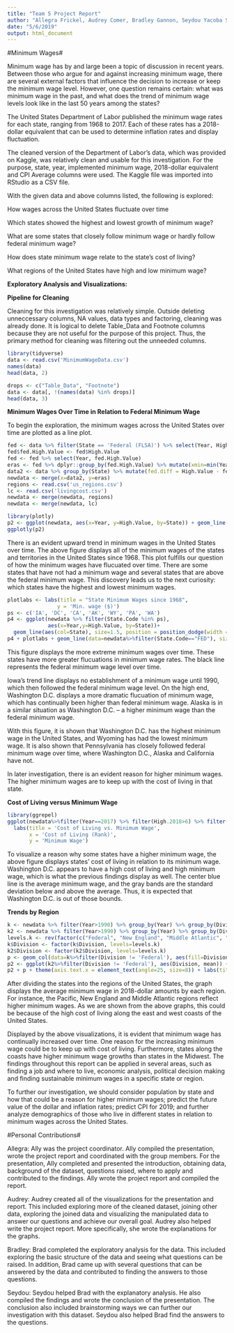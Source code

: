 ```yaml
---
title: "Team 5 Project Report"
author: "Allegra Frickel, Audrey Comer, Bradley Gannon, Seydou Yacoba Seydou"
date: "5/6/2019"
output: html_document
---
```


#Minimum Wages#

Minimum wage has by and large been a topic of discussion in recent years. Between those who argue for and against increasing minimum wage, there are several external factors that influence the decision to increase or keep the minimum wage level. However, one question remains certain: what was minimum wage in the past, and what does the trend of minimum wage levels look like in the last 50 years among the states?

The United States Department of Labor published the minimum wage rates for each state, ranging from 1968 to 2017. Each of these rates has a 2018-dollar equivalent that can be used to determine inflation rates and display fluctuation.

The cleaned version of the Department of Labor’s data, which was provided on Kaggle, was relatively clean and usable for this investigation. For the purpose, state, year, implemented minimum wage, 2018-dollar equivalent and CPI Average columns were used. The Kaggle file was imported into RStudio as a CSV file.

With the given data and above columns listed, the following is explored:

How wages across the United States fluctuate over time

Which states showed the highest and lowest growth of minimum wage?

What are some states that closely follow minimum wage or hardly follow federal minimum wage?

How does state minimum wage relate to the state's cost of living?
  
What regions of the United States have high and low minimum wage?

**Exploratory Analysis and Visualizations:**

**Pipeline for Cleaning**

Cleaning for this investigation was relatively simple. Outside deleting unneccessary columns, NA values, data types and factoring, cleaning was already done. It is logical to delete Table_Data and Footnote columns because they are not useful for the purpose of this project. Thus, the primary method for cleaning was filtering out the unneeded columns.

```r
library(tidyverse)
data <- read.csv('MinimumWageData.csv')
names(data)
head(data, 2)
```

```r
drops <- c("Table_Data", "Footnote")
data <- data[, !(names(data) %in% drops)]
head(data, 3)
```

**Minimum Wages Over Time in Relation to Federal Minimum Wage**

To begin the exploration, the minimum wages across the United States over time are plotted as a line plot.

```r
fed <- data %>% filter(State == 'Federal (FLSA)') %>% select(Year, High.Value)
fed$fed.High.Value <- fed$High.Value
fed <- fed %>% select(Year, fed.High.Value)
eras <- fed %>% dplyr::group_by(fed.High.Value) %>% mutate(xmin=min(Year), xmax=max(Year))
data2 <- data %>% group_by(State) %>% mutate(fed.diff = High.Value - fed$fed.High.Value)
newdata <- merge(x=data2, y=eras)
regions <- read.csv('us_regions.csv')
lc <- read.csv('livingcost.csv')
newdata <- merge(newdata, regions)
newdata <- merge(newdata, lc)
```

```r
library(plotly)
p2 <- ggplot(newdata, aes(x=Year, y=High.Value, by=State)) + geom_line(aes(col=State.Code)) + ylab('Minimum wage value')
ggplotly(p2)
```

There is an evident upward trend in minimum wages in the United States over time. The above figure displays all of the minimum wages of the states and territories in the United States since 1968. This plot fulfills our question of how the minimum wages have flucuated over time. There are some states that have not had a minimum wage and several states that are above the federal minimum wage. This discovery leads us to the next curiosity: which states have the highest and lowest minimum wages.

```r
plotlabs <- labs(title = "State Minimum Wages since 1968",
                y = 'Min. wage ($)')
ps <- c('IA', 'DC', 'CA', 'AK', 'WY', 'PA', 'WA')
p4 <- ggplot(newdata %>% filter(State.Code %in% ps), 
             aes(x=Year,y=High.Value, by=State))+
  geom_line(aes(col=State), size=1.5, position = position_dodge(width = 0.5))
p4 + plotlabs + geom_line(data=newdata%>%filter(State.Code=="FED"), size=1.5)
```

This figure displays the more extreme minimum wages over time. These states have more greater flucuations in minimum wage rates. The black line represents the federal minimum wage level over time.

Iowa's trend line displays no establishment of a minimum wage until 1990, which then followed the federal minimum wage level. On the high end, Washington D.C. displays a more dramatic flucuation of minimum wage, which has continually been higher than federal minimum wage. Alaska is in a similar situation as Washington D.C. -- a higher minimum wage than the federal minimum wage.

With this figure, it is shown that Washington D.C. has the highest minimum wage in the United States, and Wyoming has had the lowest minimum wage. It is also shown that Pennsylvania has closely followed federal minimum wage over time, where Washington D.C., Alaska and California have not.

In later investigation, there is an evident reason for higher minimum wages. The higher minimum wages are to keep up with the cost of living in that state.

**Cost of Living versus Minimum Wage**

```r
library(ggrepel)
ggplot(newdata%>%filter(Year==2017) %>% filter(High.2018>6) %>% filter(State.Code !='FED'), aes(x=Rank, y=High.2018)) + geom_smooth() + geom_point(aes(shape=Region, col=Region), size=3) + geom_text_repel(aes(label=State.Code)) +
  labs(title = 'Cost of Living vs. Minimum Wage',
       x = 'Cost of Living (Rank)',
       y = 'Minimum Wage')
```

To visualize a reason why some states have a higher minimum wage, the above figure displays states' cost of living in relation to its minimum wage. Washington D.C. appears to have a high cost of living and high minimum wage, which is what the previous findings display as well. The center blue line is the average minimum wage, and the gray bands are the standard deviation below and above the average. Thus, it is expected that Washington D.C. is out of those bounds.

**Trends by Region**

```r
k <- newdata %>% filter(Year>1990) %>% group_by(Year) %>% group_by(Division) %>% summarise(mean = mean(High.2018))
k2 <- newdata %>% filter(Year>1990) %>% group_by(Year) %>% group_by(Division) %>% filter((High.Value != 0)) %>% summarise(mean = mean(High.2018))
levels.k <- rev(factor(c("Federal", "New England", "Middle Atlantic", "South Atlantic", "East North Central", "East South Central", "West North Central", "West South Central", "Mountain", "Pacific")))
k$Division <- factor(k$Division, levels=levels.k)
k2$Division <- factor(k2$Division, levels=levels.k)
p <- geom_col(data=k%>%filter(Division != 'Federal'), aes(fill=Division))
p2 <- ggplot(k2%>%filter(Division != 'Federal'), aes(Division, mean)) + geom_col(aes(fill=Division), alpha=0.5)
p2 + p + theme(axis.text.x = element_text(angle=25, size=8)) + labs(title="Average State Minimum Wage by Regional Division since 1980", subtitle = "(Adjusted for inflation)", y='Average Min. Wage (2018 dollars)', x='Regional Division')
```

After dividing the states into the regions of the United States, the graph displays the average minimum wage in 2018-dollar amounts by each region. For instance, the Pacific, New England and Middle Atlantic regions reflect higher minimum wages. As we are shown from the above graphs, this could be because of the high cost of living along the east and west coasts of the United States.

Displayed by the above visualizations, it is evident that minimum wage has continually increased over time. One reason for the increasing minimum wage could be to keep up with cost of living. Furthermore, states along the coasts have higher minimum wage growths than states in the Midwest. The findings throughout this report can be applied in several areas, such as finding a job and where to live, economic analysis, political decision making and finding sustainable minimum wages in a specific state or region.

To further our investigation, we should consider population by state and how that could be a reason for higher minimum wages; predict the future value of the dollar and inflation rates; predict CPI for 2019; and further analyze demographics of those who live in different states in relation to minimum wages across the United States.

#Personal Contributions#

Allegra: Ally was the project coordinator. Ally compiled the presentation, wrote the project report and coordinated with the group members. For the presentation, Ally completed and presented the introduction, obtaining data, background of the dataset, questions raised, where to apply and contributed to the findings. Ally wrote the project report and compiled the report.

Audrey: Audrey created all of the visualizations for the presentation and report. This included exploring more of the cleaned dataset, joining other data, exploring the joined data and visualizing the manipulated data to answer our questions and achieve our overall goal. Audrey also helped write the project report. More specifically, she wrote the explanations for the graphs.

Bradley: Brad completed the exploratory analysis for the data. This included exploring the basic structure of the data and seeing what questions can be raised. In addition, Brad came up with several questions that can be answered by the data and contributed to finding the answers to those questions.

Seydou: Seydou helped Brad with the explanatory analysis. He also compiled the findings and wrote the conclusion of the presentation. The conclusion also included brainstorming ways we can further our investigation with this dataset. Seydou also helped Brad find the answers to the questions.
